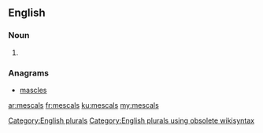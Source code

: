 ==English==

===Noun===
{{head|en}}

# {{plural of|mescal}}

===Anagrams===
* [[mascles#English|mascles]]

[[Category:English plurals]][[Category:English plurals using obsolete wikisyntax]]

[[ar:mescals]]
[[fr:mescals]]
[[ku:mescals]]
[[my:mescals]]